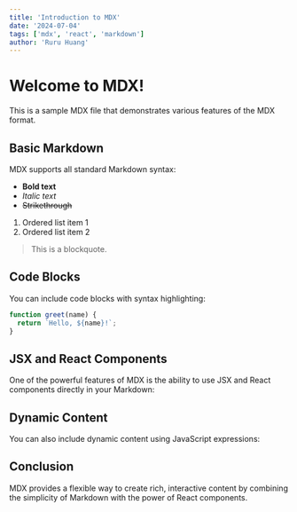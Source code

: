 ```yaml
---
title: 'Introduction to MDX'
date: '2024-07-04'
tags: ['mdx', 'react', 'markdown']
author: 'Ruru Huang'
---
```


# Welcome to MDX!

This is a sample MDX file that demonstrates various features of the MDX format.

## Basic Markdown

MDX supports all standard Markdown syntax:

- **Bold text**
- *Italic text*
- ~~Strikethrough~~

1. Ordered list item 1
2. Ordered list item 2

> This is a blockquote.

## Code Blocks

You can include code blocks with syntax highlighting:

```javascript
function greet(name) {
  return `Hello, ${name}!`;
}
```

## JSX and React Components

One of the powerful features of MDX is the ability to use JSX and React components directly in your Markdown:

## Dynamic Content

You can also include dynamic content using JavaScript expressions:


## Conclusion

MDX provides a flexible way to create rich, interactive content by combining the simplicity of Markdown with the power of React components.

